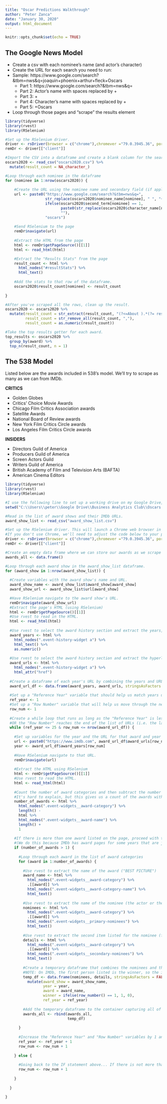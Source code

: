 ```yaml
---
title: "Oscar Predictions Walkthrough"
author: "Peter Zanca"
date: "January 30, 2020"
output: html_document
---
```


```r
knitr::opts_chunk$set(echo = TRUE)
```

## The Google News Model

* Create a csv with each nominee's name (and actor's character)
* Create the URL for each search you need to run:
* Sample: https://www.google.com/search?&tbm=nws&q=joaquin+phoenix+arthur+fleck+Oscars
    + Part 1: https://www.google.com/search?&tbm=nws&q=
    + Part 2: Actor's name with spaces replaced by +
    + Part 3: +
    + Part 4: Character's name with spaces replaced by +
    + Part 5: +Oscars
* Loop through those pages and "scrape" the results element


```r
library(tidyverse)
library(rvest)
library(RSelenium)

#Set up the RSelenium driver.
driver <- rsDriver(browser = c("chrome"),chromever ="79.0.3945.36", port = 4444L)
remDr <- driver[["client"]]

#Import the CSV into a dataframe and create a blank column for the search results.
oscars2020 <- read_csv("oscars2020.csv") %>%
  mutate(result_count = NA_character_)

#Loop through each nominee in the dataframe
for (nominee in 1:nrow(oscars2020)) {
  
    #Create the URL using the nominee name and secondary field (if applicable)
    url <- paste0("https://www.google.com/search?&tbm=nws&q=",
                  str_replace(oscars2020$nominee_name[nominee], " ", "+"), "+",
                  ifelse(oscars2020$second_term[nominee] == 1,
                         paste0(str_replace(oscars2020$character_name[nominee], " ", "+"), "+"),
                         ""),
                  "oscars")
    
    #Send RSelenium to the page
    remDr$navigate(url)
    
    #Extract the HTML from the page
    html <- remDr$getPageSource()[[1]]
    html <- read_html(html)

    #Extract the "Results Stats" from the page
    result_count <- html %>%
      html_nodes("#resultStats") %>%
      html_text()
    
    #Add the stats to that row of the dataframe.
    oscars2020$result_count[nominee] <- result_count
  
}

#After you've scraped all the rows, clean up the result.
oscars2020 <- oscars2020 %>%
  mutate(result_count = str_extract(result_count, "(?<=About ).*(?= results)"),
         result_count = str_remove_all(result_count, ","),
         result_count = as.numeric(result_count))

#Take the top results getter for each award.
top_results <- oscars2020 %>%
  group_by(award) %>%
  top_n(result_count, n = 1)
```

## The 538 Model

Listed below are the awards included in 538's model. We'll try to scrape as many as we can from IMDb.

__CRITICS__

* Golden Globes
* Critics' Choice Movie Awards
* Chicago Film Critics Association awards
* Satellite Awards
* National Board of Review awards
* New York Film Critics Circle awards
* Los Angeles Film Critics Circle awards

__INSIDERS__

* Directors Guild of America
* Producers Guild of America
* Screen Actors Guild
* Writers Guild of America
* British Academy of Film and Television Arts (BAFTA)
* American Cinema Editors

```r

library(tidyverse)
library(rvest)
library(RSelenium)

#I use the following line to set up a working drive on my Google Drive, but you can use whatever drive you like, or read/write files directly to paths you specify in subsequent lines of code.
setwd("C:\\Users\\peter\\Google Drive\\Business Analytics Club\\Oscars Predictions")

#Read in the list of award shows and their IMDb URLs.
award_show_list <- read_csv("award_show_list.csv")

#Set up the RSelenium driver. This will launch a Chrome web browser in another window.
#If you don't use Chrome, we'll need to adjust the code below to your preferred web browser.
driver <- rsDriver(browser = c("chrome"),chromever ="79.0.3945.36", port = 4445L)
remDr <- driver[["client"]]

#Create an empty data frame where we can store our awards as we scrape them.
awards_all <- data.frame()

#Loop through each award show in the award_show_list dataframe.
for (award_show in 1:nrow(award_show_list)) {
  
  #Create variables with the award show's name and URL.
  award_show_name <- award_show_list$award_show[award_show]
  award_show_url <- award_show_list$url[award_show]

  #Have RSelenium navigate to the award show's URL.
  remDr$navigate(award_show_url)
  #Extract the page's HTML (using RSelenium)
  html <- remDr$getPageSource()[[1]]
  #Use rvest to read in the HTML.
  html <- read_html(html)
  
  #Use rvest to select the award history section and extract the years, then convert them to numbers.
  award_years <- html %>%
    html_nodes(".event-history-widget a") %>%
    html_text() %>%
    as.numeric()
  
  #Use rvest to select the award history section and extract the hyperlink URL (denoted by "href") for each year.
  award_urls <- html %>%
    html_nodes(".event-history-widget a") %>%
    html_attr("href")
  
  #Create a dataframe of each year's URL by combining the years and URLs.
  award_url_df <- data.frame(award_years, award_urls, stringsAsFactors = FALSE)
  
  #Set up a "Reference Year" variable that should help us match years up later.
  ref_year <- 1
  #Set up a "Row Number" variable that will help us move through the next loop.
  row_num <- 1
  
  #Create a while loop that runs as long as the "Reference Year" is less than or equal to 25 (i.e. we're only going back 25 years)
  #OR the "Row Number" reaches the end of the list of URLs (i.e. the last year for which IMDb has a page).
  while (ref_year <= 25 & row_num <= nrow(award_url_df)) {
    
    #Set up variables for the year and the URL for that award and year
    url <- paste0("https://www.imdb.com", award_url_df$award_urls[row_num])
    year <- award_url_df$award_years[row_num]
    
    #Have RSelenium navigate to that URL.
    remDr$navigate(url)
    
    #Extract the HTML using RSelenium
    html <- remDr$getPageSource()[[1]]
    #Use rvest to read the HTML.
    html <- read_html(html)
    
    #Count the number of award categories and then subtract the number of award names and then add one.
    #It's hard to explain, but this gives us a count of the awards without including things like lifetime achievement awards.
    number_of_awards <- html %>%
      html_nodes(".event-widgets__award-category") %>%
      length() - 
      html %>%
      html_nodes(".event-widgets__award-name") %>%
      length() +
      1
    
    #If there is more than one award listed on the page, proceed with the following code to scrape the page.
    #(We do this because IMDb has award pages for some years that are just blank. We use this IF statement to skip those.)
    if (number_of_awards > 1) {
      
      #Loop through each award in the list of award categories
      for (award in 1:number_of_awards) {
        
        #Use rvest to extract the name of the award ("BEST PICTURE")
        award_name <- html %>%
          html_nodes(".event-widgets__award-category") %>%
          .[[award]] %>%
          html_nodes(".event-widgets__award-category-name") %>%
          html_text()
        
        #Use rvest to extract the name of the nominee (the actor or the film)
        nominees <- html %>%
          html_nodes(".event-widgets__award-category") %>%
          .[[award]] %>%
          html_nodes(".event-widgets__primary-nominees") %>%
          html_text()
        
        #Use rvest to extract the second item listed for the nominee (for actors, the name of the film)
        details <- html %>%
          html_nodes(".event-widgets__award-category") %>%
          .[[award]] %>%
          html_nodes(".event-widgets__secondary-nominees") %>%
          html_text()
        
        #Create a temporary dataframe that combines the nominees and their details with the award show's name, the award's name, the year, the "Reference Year" variable, and whether or not they won.
        #NOTE: On IMDb, the first person listed is the winner, so the ifelse statement below captures this.
        temp_df <- data.frame(nominees, details, stringsAsFactors = FALSE) %>%
          mutate(award_show = award_show_name,
                 year = year,
                 award = award_name,
                 winner = ifelse(row_number() == 1, 1, 0),
                 ref_year = ref_year)
        
        #Add the temporary dataframe to the container capturing all of the award show data.
        awards_all <- rbind(awards_all,
                            temp_df)
        
      }
      
      #Increase the "Reference Year" and "Row Number" variables by 1 and continue the WHILE loop.
      ref_year <- ref_year + 1
      row_num <- row_num + 1
      
    } else {
      
      #Going back to the IF statement above... If there is not more than 1 award on the page, increase the "Row Number" variable by 1 and continue the WHILE loop.
      row_num <- row_num + 1
      
    }
    
  }
 
}

```
